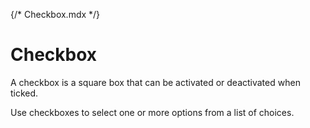 {/* Checkbox.mdx */}



<Meta of={BubbleItemStories} />

# Checkbox

A checkbox is a square box that can be activated or deactivated when ticked. 

Use checkboxes to select one or more options from a list of choices.

<Canvas of={BubbleItemStories.Primary} />
